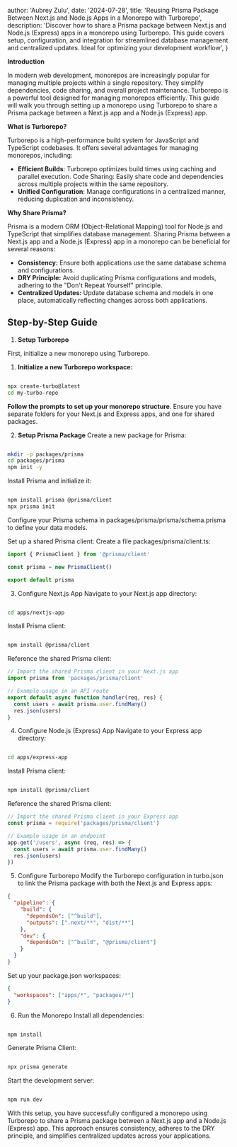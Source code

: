   author: 'Aubrey Zulu',
  date: '2024-07-28',
  title:
    'Reusing Prisma Package Between Next.js and Node.js Apps in a Monorepo with Turborepo',
  description:
    'Discover how to share a Prisma package between Next.js and Node.js (Express) apps in a monorepo using Turborepo. This guide covers setup, configuration, and integration for streamlined database management and centralized updates. Ideal for optimizing your development workflow',
}


**Introduction**

In modern web development, monorepos are increasingly popular for managing multiple projects within a single repository. They simplify dependencies, code sharing, and overall project maintenance. Turborepo is a powerful tool designed for managing monorepos efficiently. This guide will walk you through setting up a monorepo using Turborepo to share a Prisma package between a Next.js app and a Node.js (Express) app.

**What is Turborepo?**

Turborepo is a high-performance build system for JavaScript and TypeScript codebases. It offers several advantages for managing monorepos, including:

- **Efficient Builds**: Turborepo optimizes build times using caching and parallel execution.
  Code Sharing: Easily share code and dependencies across multiple projects within the same repository.
- **Unified Configuration**: Manage configurations in a centralized manner, reducing duplication and inconsistency.

**Why Share Prisma?**

Prisma is a modern ORM (Object-Relational Mapping) tool for Node.js and TypeScript that simplifies database management. Sharing Prisma between a Next.js app and a Node.js (Express) app in a monorepo can be beneficial for several reasons:

- **Consistency:** Ensure both applications use the same database schema and configurations.
- **DRY Principle:** Avoid duplicating Prisma configurations and models, adhering to the "Don't Repeat Yourself" principle.
- **Centralized Updates:** Update database schema and models in one place, automatically reflecting changes across both applications.

## Step-by-Step Guide

1. **Setup Turborepo**

First, initialize a new monorepo using Turborepo.

1. **Initialize a new Turborepo workspace:**

```bash

npx create-turbo@latest
cd my-turbo-repo
```

**Follow the prompts to set up your monorepo structure**. Ensure you have separate folders for your Next.js and Express apps, and one for shared packages.

2. **Setup Prisma Package**
   Create a new package for Prisma:

```bash

mkdir -p packages/prisma
cd packages/prisma
npm init -y

```

Install Prisma and initialize it:

```bash

npm install prisma @prisma/client
npx prisma init

```

Configure your Prisma schema in packages/prisma/prisma/schema.prisma to define your data models.

Set up a shared Prisma client:
Create a file packages/prisma/client.ts:

```typescript
import { PrismaClient } from '@prisma/client'

const prisma = new PrismaClient()

export default prisma
```

3. Configure Next.js App
   Navigate to your Next.js app directory:

```bash

cd apps/nextjs-app

```

Install Prisma client:

```bash

npm install @prisma/client

```

Reference the shared Prisma client:

```typescript
// Import the shared Prisma client in your Next.js app
import prisma from 'packages/prisma/client'

// Example usage in an API route
export default async function handler(req, res) {
  const users = await prisma.user.findMany()
  res.json(users)
}
```

4. Configure Node.js (Express) App
   Navigate to your Express app directory:

```bash

cd apps/express-app

```

Install Prisma client:

```bash

npm install @prisma/client

```

Reference the shared Prisma client:

```javascript
// Import the shared Prisma client in your Express app
const prisma = require('packages/prisma/client')

// Example usage in an endpoint
app.get('/users', async (req, res) => {
  const users = await prisma.user.findMany()
  res.json(users)
})
```

5. Configure Turborepo
   Modify the Turborepo configuration in turbo.json to link the Prisma package with both the Next.js and Express apps:

```json
{
  "pipeline": {
    "build": {
      "dependsOn": ["^build"],
      "outputs": [".next/**", "dist/**"]
    },
    "dev": {
      "dependsOn": ["^build", "@prisma/client"]
    }
  }
}
```

Set up your package.json workspaces:

```json
{
  "workspaces": ["apps/*", "packages/*"]
}
```

6. Run the Monorepo
   Install all dependencies:

```bash

npm install

```

Generate Prisma Client:

```bash

npx prisma generate
```

Start the development server:

```bash

npm run dev

```

With this setup, you have successfully configured a monorepo using Turborepo to share a Prisma package between a Next.js app and a Node.js (Express) app. This approach ensures consistency, adheres to the DRY principle, and simplifies centralized updates across your applications.
